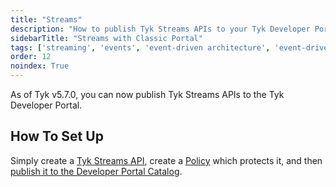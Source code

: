 ```yaml
---
title: "Streams"
description: "How to publish Tyk Streams APIs to your Tyk Developer Portal"
sidebarTitle: "Streams with Classic Portal"
tags: ['streaming', 'events', 'event-driven architecture', 'event-driven architectures', 'kafka']
order: 12
noindex: True
---
```



<LegacyClassicPortalApi/>

As of Tyk v5.7.0, you can now publish Tyk Streams APIs to the Tyk Developer Portal.

## How To Set Up

Simply create a [Tyk Streams API](/api-management/event-driven-apis#getting-started), create a [Policy](/api-management/gateway-config-managing-classic#create-a-security-policy-with-the-dashboard) which protects it, and then [publish it to the Developer Portal Catalog](/portal/overview/getting-started#publish-an-api-product).